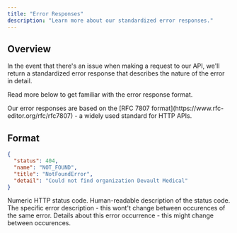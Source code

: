 ```yaml
---
title: "Error Responses"
description: "Learn more about our standardized error responses."
---
```


## Overview

In the event that there's an issue when making a request to our API, we'll return a
standardized error response that describes the nature of the error in detail.

Read more below to get familiar with the error response format.

<Tip>
  Our error responses are based on the [RFC 7807 format](https://www.rfc-editor.org/rfc/rfc7807) - a
  widely used standard for HTTP APIs.
</Tip>

## Format

```json
{
  "status": 404,
  "name": "NOT_FOUND",
  "title": "NotFoundError",
  "detail": "Could not find organization Devault Medical"
}
```

<ResponseField name="status" type="number" required>
  Numeric HTTP status code.
</ResponseField>

<ResponseField name="name" type="string" required>
  Human-readable description of the status code.
</ResponseField>

<ResponseField name="title" type="string" required>
  The specific error description - this wont't change between occurences of the same error.
</ResponseField>

<ResponseField name="detail" type="string" required>
  Details about this error occurrence - this might change between occurences.
</ResponseField>

